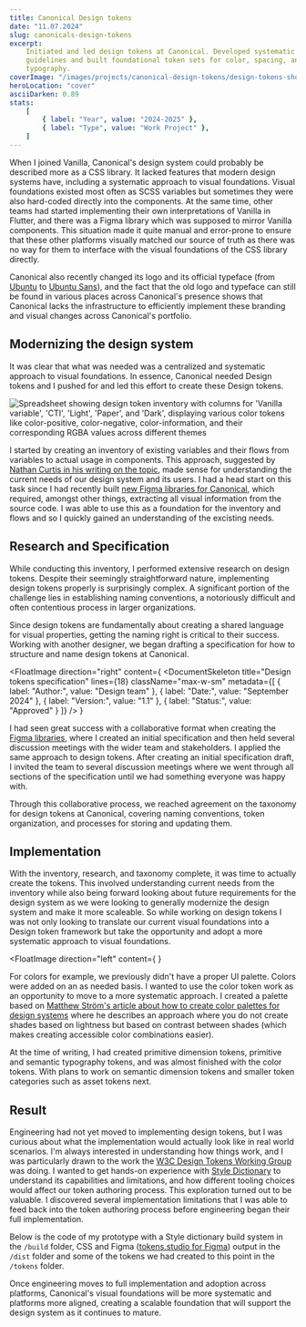 ```yaml
---
title: Canonical Design tokens
date: "11.07.2024"
slug: canonicals-design-tokens
excerpt:
    Initiated and led design tokens at Canonical. Developed systematic
    guidelines and built foundational token sets for color, spacing, and
    typography.
coverImage: "/images/projects/canonical-design-tokens/design-tokens-showcase.webp"
heroLocation: "cover"
asciiDarken: 0.89
stats:
    [
        { label: "Year", value: "2024-2025" },
        { label: "Type", value: "Work Project" },
    ]
---
```


When I joined Vanilla, Canonical's design system could probably be described
more as a CSS library. It lacked features that modern design systems have,
including a systematic approach to visual foundations. Visual foundations
existed most often as SCSS variables but sometimes they were also hard-coded
directly into the components. At the same time, other teams had started
implementing their own interpretations of Vanilla in Flutter, and there was a
Figma library which was supposed to mirror Vanilla components. This situation
made it quite manual and error-prone to ensure that these other platforms
visually matched our source of truth as there was no way for them to interface
with the visual foundations of the CSS library directly.

Canonical also recently changed its logo and its official typeface (from
[Ubuntu](https://fonts.google.com/specimen/Ubuntu) to
[Ubuntu Sans](https://fonts.google.com/specimen/Ubuntu+Sans)), and the fact that
the old logo and typeface can still be found in various places across
Canonical's presence shows that Canonical lacks the infrastructure to
efficiently implement these branding and visual changes across Canonical's
portfolio.

## Modernizing the design system

It was clear that what was needed was a centralized and systematic approach to
visual foundations. In essence, Canonical needed Design tokens and I pushed for
and led this effort to create these Design tokens.

![Spreadsheet showing design token inventory with columns for 'Vanilla variable', 'CTI', 'Light', 'Paper', and 'Dark', displaying various color tokens like color-positive, color-negative, color-information, and their corresponding RGBA values across different themes](/images/projects/canonical-design-tokens/tokens-inventory-audit.webp)

I started by creating an inventory of existing variables and their flows from
variables to actual usage in components. This approach, suggested by
[Nathan Curtis in his writing on the topic](https://medium.com/eightshapes-llc/reimagining-a-token-taxonomy-462d35b2b033),
made sense for understanding the current needs of our design system and its
users. I had a head start on this task since I had recently built
[new Figma libraries for Canonical](/projects/canonicals-figma-libraries), which
required, amongst other things, extracting all visual information from the
source code. I was able to use this as a foundation for the inventory and flows
and so I quickly gained an understanding of the excisting needs.

## Research and Specification

While conducting this inventory, I performed extensive research on design
tokens. Despite their seemingly straightforward nature, implementing design
tokens properly is surprisingly complex. A significant portion of the challenge
lies in establishing naming conventions, a notoriously difficult and often
contentious process in larger organizations.

Since design tokens are fundamentally about creating a shared language for
visual properties, getting the naming right is critical to their success.
Working with another designer, we began drafting a specification for how to
structure and name design tokens at Canonical.

<FloatImage
    direction="right"
    content={
        <DocumentSkeleton
            title="Design tokens specification"
            lines={18}
            className="max-w-sm"
            metadata={[
                { label: "Author:", value: "Design team" },
                { label: "Date:", value: "September 2024" },
                { label: "Version:", value: "1.1" },
                { label: "Status:", value: "Approved" }
            ]}
        />
    }
>

I had seen great success with a collaborative format when creating the
[Figma libraries](/projects/canonicals-figma-libraries), where I created an
initial specification and then held several discussion meetings with the wider
team and stakeholders. I applied the same approach to design tokens. After
creating an initial specification draft, I invited the team to several
discussion meetings where we went through all sections of the specification
until we had something everyone was happy with.

Through this collaborative process, we reached agreement on the taxonomy for
design tokens at Canonical, covering naming conventions, token organization, and
processes for storing and updating them.

</FloatImage>

## Implementation

With the inventory, research, and taxonomy complete, it was time to actually
create the tokens. This involved understanding current needs from the inventory
while also being forward looking about future requirements for the design system
as we were looking to generally modernize the design system and make it more
scaleable. So while working on design tokens I was not only looking to translate
our current visual foundations into a Design token framework but take the
opportunity and adopt a more systematic approach to visual foundations.

<FloatImage
    direction="left"
    content={
        <ColorPaletteMockup className="min-w-md max-w-lg" />
    }
>

For colors for example, we previously didn't have a proper UI palette. Colors
were added on an as needed basis. I wanted to use the color token work as an
opportunity to move to a more systematic approach. I created a palette based on
[Matthew Ström's article about how to create color palettes for design systems](https://matthewstrom.com/writing/generating-color-palettes/)
where he describes an approach where you do not create shades based on lightness
but based on contrast between shades (which makes creating accessible color
combinations easier).

</FloatImage>

At the time of writing, I had created primitive dimension tokens, primitive and
semantic typography tokens, and was almost finished with the color tokens. With
plans to work on semantic dimension tokens and smaller token categories such as
asset tokens next.

## Result

Engineering had not yet moved to implementing design tokens, but I was curious
about what the implementation would actually look like in real world scenarios.
I'm always interested in understanding how things work, and I was particularly
drawn to the work the
[W3C Design Tokens Working Group](https://www.designtokens.org/tr/drafts/format/)
was doing. I wanted to get hands-on experience with
[Style Dictionary](https://styledictionary.com/) to understand its capabilities
and limitations, and how different tooling choices would affect our token
authoring process. This exploration turned out to be valuable. I discovered
several implementation limitations that I was able to feed back into the token
authoring process before engineering began their full implementation.

Below is the code of my prototype with a Style dictionary build system in the
`/build` folder, CSS and Figma
([tokens.studio for Figma](https://www.figma.com/community/plugin/843461159747178978/tokens-studio-for-figma))
output in the `/dist` folder and some of the tokens we had created to this point
in the `/tokens` folder.

<div className="relative mx-auto my-8 md:-mx-6 lg:-mx-8 xl:-mx-28">
    <GitHubCodeExplorer
        owner="dgtlntv"
        repo="design-tokens-reference"
        className="min-h-[500px]"
        defaultPath="tokens/canonical/sites/semantic/typography.tokens.json"
    />
</div>

Once engineering moves to full implementation and adoption across platforms,
Canonical's visual foundations will be more systematic and platforms more
aligned, creating a scalable foundation that will support the design system as
it continues to mature.
